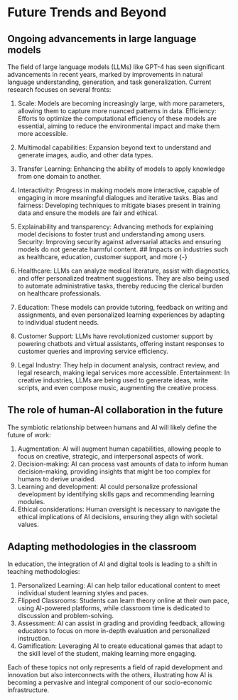 # Future Trends and Beyond  {-}

## Ongoing advancements in large language models  {-}

The field of large language models (LLMs) like GPT-4 has seen significant advancements in recent years, marked by improvements in natural language understanding, generation, and task generalization. Current research focuses on several fronts:

1. Scale: Models are becoming increasingly large, with more parameters, allowing them to capture more nuanced patterns in data.
Efficiency: Efforts to optimize the computational efficiency of these models are essential, aiming to reduce the environmental impact and make them more accessible.
2. Multimodal capabilities: Expansion beyond text to understand and generate images, audio, and other data types.
3. Transfer Learning: Enhancing the ability of models to apply knowledge from one domain to another.
4. Interactivity: Progress in making models more interactive, capable of engaging in more meaningful dialogues and iterative tasks.
Bias and fairness: Developing techniques to mitigate biases present in training data and ensure the models are fair and ethical.
5. Explainability and transparency: Advancing methods for explaining model decisions to foster trust and understanding among users.
Security: Improving security against adversarial attacks and ensuring models do not generate harmful content.
## Impacts on industries such as healthcare, education, customer support, and more  {-}

1. Healthcare: LLMs can analyze medical literature, assist with diagnostics, and offer personalized treatment suggestions. They are also being used to automate administrative tasks, thereby reducing the clerical burden on healthcare professionals.
2. Education: These models can provide tutoring, feedback on writing and assignments, and even personalized learning experiences by adapting to individual student needs.
3. Customer Support: LLMs have revolutionized customer support by powering chatbots and virtual assistants, offering instant responses to customer queries and improving service efficiency.
4. Legal Industry: They help in document analysis, contract review, and legal research, making legal services more accessible.
Entertainment: In creative industries, LLMs are being used to generate ideas, write scripts, and even compose music, augmenting the creative process.

## The role of human-AI collaboration in the future  {-}

The symbiotic relationship between humans and AI will likely define the future of work:

1. Augmentation: AI will augment human capabilities, allowing people to focus on creative, strategic, and interpersonal aspects of work.
2. Decision-making: AI can process vast amounts of data to inform human decision-making, providing insights that might be too complex for humans to derive unaided.
3. Learning and development: AI could personalize professional development by identifying skills gaps and recommending learning modules.
4. Ethical considerations: Human oversight is necessary to navigate the ethical implications of AI decisions, ensuring they align with societal values.

## Adapting methodologies in the classroom  {-}

In education, the integration of AI and digital tools is leading to a shift in teaching methodologies:

1. Personalized Learning: AI can help tailor educational content to meet individual student learning styles and paces.
2. Flipped Classrooms: Students can learn theory online at their own pace, using AI-powered platforms, while classroom time is dedicated to discussion and problem-solving.
3. Assessment: AI can assist in grading and providing feedback, allowing educators to focus on more in-depth evaluation and personalized instruction.
4. Gamification: Leveraging AI to create educational games that adapt to the skill level of the student, making learning more engaging.

Each of these topics not only represents a field of rapid development and innovation but also interconnects with the others, illustrating how AI is becoming a pervasive and integral component of our socio-economic infrastructure.

